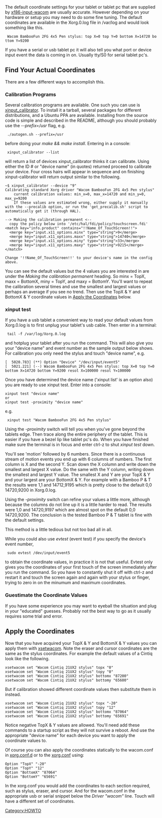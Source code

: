 The default coordinate settings for your tablet or tablet pc that are supplied by [[xf86-input-wacom|xf86-input-wacom]] are usually accurate.  However depending on your hardware or setup you may need to do some fine tuning.  The default coordinates are available in the Xorg.0.log file in /var/log and would look something like this.

  Wacom BambooFun 2FG 4x5 Pen stylus: top X=0 top Y=0 bottom X=14720 bottom Y=9200

If you have a serial or usb tablet pc it will also tell you what port or device input event the data is coming in on.  Usually tty/S0 for serial tablet pc's.

== Find Your Actual Coordinates ==
There are a few different ways to accomplish this.

=== Calibration Programs ===
Several calibration programs are available.  One such you can use is [[External applications#xinput_calibrator|xinput_calibrator]].  To install it a tarball, several packages for different distributions, and a Ubuntu PPA are available.  Installing from the source code is simple and described in the README, although you should probably use the ''--prefix=/usr'' flag, e.g.

  ./autogen.sh --prefix=/usr

before doing your ''make && make install''.  Entering in a console:

  xinput_calibrator --list

will return a list of devices xinput_calibrator thinks it can calibrate.  Using either the ID # or "device name" (in quotes) returned proceed to calibrate your device.  Four cross hairs will appear in sequence and on finishing xinput-calibrator will return output similar to the following.
<pre>
~$ xinput_calibrator --device "9"
Calibrating standard Xorg driver "Wacom BambooFun 2FG 4x5 Pen stylus"
	current calibration values: min_x=0, max_x=14720 and min_y=0, max_y=9200
	If these values are estimated wrong, either supply it manually with the --precalib option, or run the 'get_precalib.sh' script to automatically get it (through HAL).

--> Making the calibration permanent <--
  copy the policy below into '/etc/hal/fdi/policy/touchscreen.fdi'
<match key="info.product" contains="!!Name_Of_TouchScreen!!">
  <merge key="input.x11_options.minx" type="string">9</merge>
  <merge key="input.x11_options.maxx" type="string">14740</merge>
  <merge key="input.x11_options.miny" type="string">33</merge>
  <merge key="input.x11_options.maxy" type="string">9215</merge>
</match>

Change '!!Name_Of_TouchScreen!!' to your device's name in the config above.
</pre>
You can see the default values but the 4 values you are interested in are under the ''Making the calibration permanent'' heading.  So minx = TopX, maxx = BottomX, miny = TopY, and maxy = BottomY.  You'll want to repeat the calibration several times and use the smallest and largest values or perhaps an average if you see no trend.  Then use the TopX & Y and BottomX & Y coordinate values in [[Calibration#Apply the Coordinates|Apply the Coordinates]] below.

=== xinput test  ===
If you have a usb tablet a convenient way to read your default values from Xorg.0.log is to first unplug your tablet's usb cable.  Then enter in a terminal:

  tail -f /var/log/Xorg.0.log

and hotplug your tablet after you run the command.  This will also give you your "device name" and event number as the sample output below shows.  For calibration you only need the stylus and touch "device name", e.g.
<pre>
[  5020.783] (**) Option "Device" "/dev/input/event5"
[  5021.221] (--) Wacom BambooFun 2FG 4x5 Pen stylus: top X=0 top Y=0 bottom X=14720 bottom Y=9200 resol X=100000 resol Y=100000
</pre>
Once you have determined the device name ('xinput list' is an option also) you are ready to use xinput test. Enter into a console:
<pre>
xinput test "device name"
or
xinput test -proximity "device name"
</pre>
e.g.

  xinput test "Wacom BambooFun 2FG 4x5 Pen stylus"

Using the ''-proximity'' switch will tell you when you've gone beyond the tablets edge.  Then trace along the entire periphery of the tablet.  This is easier if you have a bezel lip like tablet pc's do.  When you have finished make sure the terminal is in focus and enter ctrl-z to shut ''xinput test'' down.

You'll see 'motion' followed by 6 numbers.  Since there is a continuous stream of motion events you end up with 6 columns of numbers.  The first column is X and the second Y.  Scan down the X column and write down the smallest and largest X value.  Do the same with the Y column, writing down the smallest and largest Y value.  The smallest X and Y are your TopX & Y and your largest are your BottomX & Y.  For example with a Bamboo P & T the results were 1,1 and 14712,9195 which is pretty close to the default 0,0 14720,9200 in Xorg.0.log.

Using the ''-proximity'' switch can refine your values a little more, although because the columns do not line up it is a little harder to read.  The results were 1,0 and 14720,9197 which are almost spot on the default 0,0 14720,9200.  The conclusion is the tested Bamboo P & T tablet is fine with the default settings.

This method is a little tedious but not too bad all in all.

While you could also use ''evtest'' (event test) if you specify the device's event number,

  sudo evtest /dev/input/event5

to obtain the coordinate values, in practice it is not that useful.  Evtest only gives you the coordinates of your first touch of the screen immediately after you run the command.  So you have to constantly shut it off with ctrl-z and restart it and touch the screen again and again with your stylus or finger, trying to zero in on the minumum and maximum coordinates.

=== Guestimate the Coordinate Values ===
If you have some experience you may want to eyeball the situation and plug in your "educated" guesses.  Probably not the best way to go as it usually requires some trial and error.

== Apply the Coordinates ==
Now that you have acquired your TopX & Y and BottomX & Y values you can apply them with [[xsetwacom]].  Note the eraser and cursor coordinates are the same as the stylus coordinates.  For example the default values of a Cintiq look like the following.
<pre>
xsetwacom set "Wacom Cintiq 21UX2 stylus" topx "0"
xsetwacom set "Wacom Cintiq 21UX2 stylus" topy "0"
xsetwacom set "Wacom Cintiq 21UX2 stylus" bottomx "87200"
xsetwacom set "Wacom Cintiq 21UX2 stylus" bottomy "65600"
</pre>
But if calibration showed different coordinate values then substitute them in instead.
<pre>
xsetwacom set "Wacom Cintiq 21UX2 stylus" topx "-20"
xsetwacom set "Wacom Cintiq 21UX2 stylus" topy "12"
xsetwacom set "Wacom Cintiq 21UX2 stylus" bottomx "87064"
xsetwacom set "Wacom Cintiq 21UX2 stylus" bottomy "65691"
</pre>
Notice negative TopX & Y values are allowed.  You'll need add these commands to a startup script as they will not survive a reboot.  And  use the appropriate "device name" for each device you want to apply the coordinate values to.

Of course you can also apply the coordinates statically to the wacom.conf in [[Configuring X#Hotplugging setup with udev|xorg.conf.d]] or to the [[Configuring X#Manual setup in the xorg.conf|xorg.conf]] using:
<pre>
Option "TopX" "-20"
Option "TopY" "12"
Option "BottomX" "87064"
Option "BottomY" "65691"
</pre>
In the xorg.conf you would add the coordinates to each section required, such as stylus, eraser, and cursor.  And for the wacom.conf in the appropriate usb or serial snippet below the ''Driver "wacom"'' line.  Touch will have a different set of coordinates.


[[Category:HOWTO]]